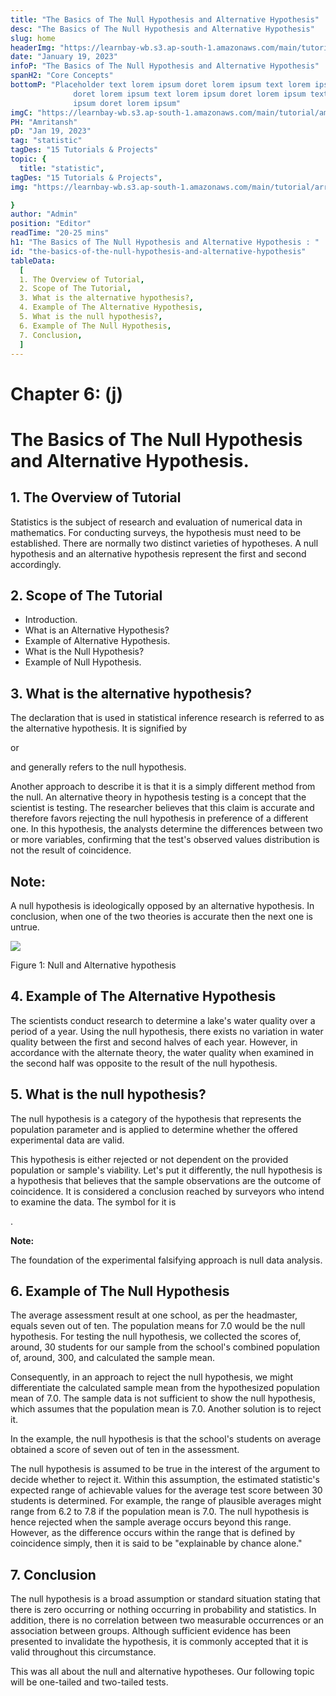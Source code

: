 ```yaml
---
title: "The Basics of The Null Hypothesis and Alternative Hypothesis"
desc: "The Basics of The Null Hypothesis and Alternative Hypothesis"
slug: home
headerImg: "https://learnbay-wb.s3.ap-south-1.amazonaws.com/main/tutorial/python.png"
date: "January 19, 2023"
infoP: "The Basics of The Null Hypothesis and Alternative Hypothesis"
spanH2: "Core Concepts"
bottomP: "Placeholder text lorem ipsum doret lorem ipsum text lorem ipsum
              doret lorem ipsum text lorem ipsum doret lorem ipsum text lorem
              ipsum doret lorem ipsum"
imgC: "https://learnbay-wb.s3.ap-south-1.amazonaws.com/main/tutorial/amritansh.png"
PH: "Amritansh"
pD: "Jan 19, 2023"
tag: "statistic"
tagDes: "15 Tutorials & Projects"
topic: {
  title: "statistic",
tagDes: "15 Tutorials & Projects",
img: "https://learnbay-wb.s3.ap-south-1.amazonaws.com/main/tutorial/arrow.png"

}
author: "Admin"
position: "Editor"
readTime: "20-25 mins"
h1: "The Basics of The Null Hypothesis and Alternative Hypothesis : "
id: "the-basics-of-the-null-hypothesis-and-alternative-hypothesis"
tableData:
  [
  1. The Overview of Tutorial, 
  2. Scope of The Tutorial,  
  3. What is the alternative hypothesis?,  
  4. Example of The Alternative Hypothesis, 
  5. What is the null hypothesis?, 
  6. Example of The Null Hypothesis,
  7. Conclusion,
  ]
---
```


# **Chapter 6: (j)**


# **The Basics of The Null Hypothesis and Alternative Hypothesis.**


## 1. The Overview of Tutorial

Statistics is the subject of research and evaluation of numerical data in mathematics. For conducting surveys, the hypothesis must need to be established. There are normally two distinct varieties of hypotheses. A null hypothesis and an alternative hypothesis represent the first and second accordingly.


## 2. Scope of The Tutorial



* Introduction.
* What is an Alternative Hypothesis?
* Example of Alternative Hypothesis.
* What is the Null Hypothesis?
* Example of Null Hypothesis.


## 3. What is the alternative hypothesis?

The declaration that is used in statistical inference research is referred to as the alternative hypothesis. It is signified by 

 or 

 and generally refers to the null hypothesis.

Another approach to describe it is that it is a simply different method from the null. An alternative theory in hypothesis testing is a concept that the scientist is testing. The researcher believes that this claim is accurate and therefore favors rejecting the null hypothesis in preference of a different one. In this hypothesis, the analysts determine the differences between two or more variables, confirming that the test's observed values distribution is not the result of coincidence.


## **Note:**

A null hypothesis is ideologically opposed by an alternative hypothesis. In conclusion, when one of the two theories is accurate then the next one is untrue.



<img src="https://learnbay-wb.s3.ap-south-1.amazonaws.com/main/tutorial/statistics/null+and+alternative+hypothesis.jpg"></img>



Figure 1: Null and Alternative hypothesis


## 4. Example of The Alternative Hypothesis

The scientists conduct research to determine a lake's water quality over a period of a year. Using the null hypothesis, there exists no variation in water quality between the first and second halves of each year. However, in accordance with the alternate theory, the water quality when examined in the second half was opposite to the result of the null hypothesis.


## 5. What is the null hypothesis?

The null hypothesis is a category of the hypothesis that represents the population parameter and is applied to determine whether the offered experimental data are valid.

This hypothesis is either rejected or not dependent on the provided population or sample's viability. Let's put it differently, the null hypothesis is a hypothesis that believes that the sample observations are the outcome of coincidence. It is considered a conclusion reached by surveyors who intend to examine the data. The symbol for it is 

.


**Note:**

The foundation of the experimental falsifying approach is null data analysis.


## 6. Example of The Null Hypothesis

The average assessment result at one school, as per the headmaster, equals seven out of ten. The population means for 7.0 would be the null hypothesis. For testing the null hypothesis, we collected the scores of, around, 30 students for our sample from the school's combined population of, around, 300, and calculated the sample mean.

Consequently, in an approach to reject the null hypothesis, we might differentiate the calculated sample mean from the hypothesized population mean of 7.0. The sample data is not sufficient to show the null hypothesis, which assumes that the population mean is 7.0. Another solution is to reject it.

In the example, the null hypothesis is that the school's students on average obtained a score of seven out of ten in the assessment.

The null hypothesis is assumed to be true in the interest of the argument to decide whether to reject it. Within this assumption, the estimated statistic's expected range of achievable values for the average test score between 30 students is determined. For example, the range of plausible averages might range from 6.2 to 7.8 if the population mean is 7.0. The null hypothesis is hence rejected when the sample average occurs beyond this range. However, as the difference occurs within the range that is defined by coincidence simply, then it is said to be "explainable by chance alone."


## 7. Conclusion

The null hypothesis is a broad assumption or standard situation stating that there is zero occurring or nothing occurring in probability and statistics. In addition, there is no correlation between two measurable occurrences or an association between groups. Although sufficient evidence has been presented to invalidate the hypothesis, it is commonly accepted that it is valid throughout this circumstance. 

This was all about the null and alternative hypotheses. Our following topic will be one-tailed and two-tailed tests.